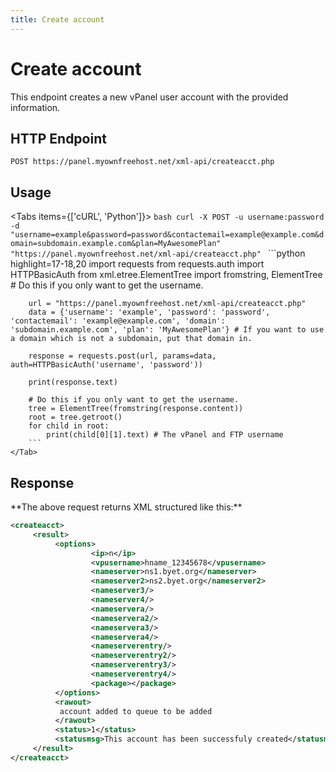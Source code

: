 ```yaml
---
title: Create account
---
```



# Create account
This endpoint creates a new vPanel user account with the provided information.


## HTTP Endpoint

`POST https://panel.myownfreehost.net/xml-api/createacct.php`

## Usage

<Tabs items={['cURL', 'Python']}>
    <Tab>
        ```bash
        curl -X POST -u username:password -d "username=example&password=password&contactemail=example@example.com&domain=subdomain.example.com&plan=MyAwesomePlan" "https://panel.myownfreehost.net/xml-api/createacct.php"
        ```
    </Tab>
    <Tab>
        ```python highlight=17-18,20
        import requests
        from requests.auth import HTTPBasicAuth
        from xml.etree.ElementTree import fromstring, ElementTree # Do this if you only want to get the username.

        url = "https://panel.myownfreehost.net/xml-api/createacct.php"
        data = {'username': 'example', 'password': 'password', 'contactemail': 'example@example.com', 'domain': 'subdomain.example.com', 'plan': 'MyAwesomePlan'} # If you want to use a domain which is not a subdomain, put that domain in.

        response = requests.post(url, params=data, auth=HTTPBasicAuth('username', 'password'))

        print(response.text)

        # Do this if you only want to get the username.
        tree = ElementTree(fromstring(response.content))
        root = tree.getroot()
        for child in root:
            print(child[0][1].text) # The vPanel and FTP username
        ```
    </Tab>
</Tabs>


## Response

<Callout emoji="💡">
**The above request returns XML structured like this:**

```xml
<createacct>
     <result>
          <options>
                  <ip>n</ip>
                  <vpusername>hname_12345678</vpusername>
                  <nameserver>ns1.byet.org</nameserver>
                  <nameserver2>ns2.byet.org</nameserver2>
                  <nameserver3/>
                  <nameserver4/>
                  <nameservera/>
                  <nameservera2/>
                  <nameservera3/>
                  <nameservera4/>
                  <nameserverentry/>
                  <nameserverentry2/>
                  <nameserverentry3/>
                  <nameserverentry4/>
                  <package></package>
          </options>
          <rawout>
           account added to queue to be added
          </rawout>
          <status>1</status>
          <statusmsg>This account has been successfuly created</statusmsg>
     </result>
</createacct>
```
</Callout>
